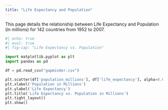 ```yaml
---
title: "Life Expectancy and Population"
---
```

This page details the relationship between Life Expectancy and Population (in millions) for 142 countries from 1952 to 2007.

```python
#| echo: true
#| eval: true
#| fig-cap: "Life Expectancy vs. Population"

import matplotlib.pyplot as plt
import pandas as pd

df = pd.read_csv("gapminder.csv")

plt.scatter(df['population_millions'], df['life_expectancy'], alpha=0.6)
plt.xlabel('Population in Millions')
plt.ylabel('Life Expectancy')
plt.title('Life Expectancy vs. Population in Millions')
plt.tight_layout()
plt.show()
```